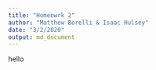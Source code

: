 ---
title: "Homeowrk 2"
author: "Matthew Borelli & Isaac Hulsey"
date: "3/2/2020"
output: md_document
---

hello
